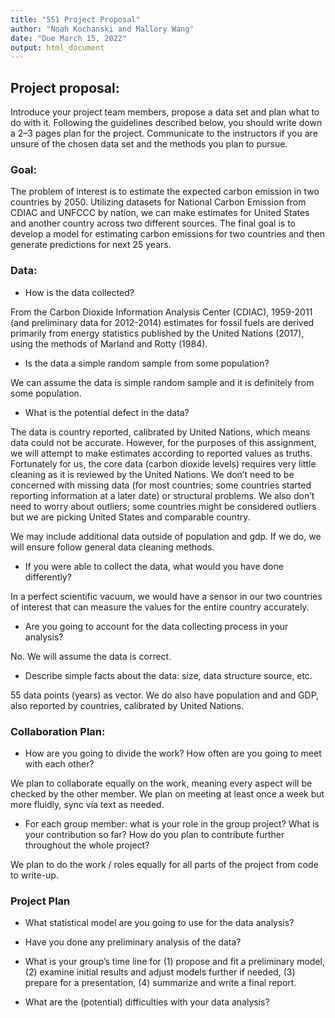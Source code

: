 ```yaml
---
title: "551 Project Proposal"
author: "Noah Kochanski and Mallory Wang"
date: "Due March 15, 2022"
output: html_document
---
```


## Project proposal: 
Introduce your project team members, propose a data set and plan what to do with it. Following the guidelines described below, you should write down a 2–3 pages plan for the project. Communicate to the instructors if you are unsure of the chosen data set and the methods you plan to pursue.

### Goal: 
The problem of interest is to estimate the expected carbon emission in two countries by 2050. Utilizing datasets for National Carbon Emission from CDIAC and UNFCCC by nation, we can make estimates for United States and another country across two different sources. The final goal is to develop a model for estimating carbon emissions for two countries and then generate predictions for next 25 years.  

### Data:
* How is the data collected?

From the Carbon Dioxide Information Analysis Center (CDIAC), 1959-2011 (and preliminary data for 2012-2014) estimates for fossil fuels are derived primarily from energy statistics published by the United Nations (2017), using the methods of Marland and Rotty (1984).

* Is the data a simple random sample from some population?

We can assume the data is simple random sample and it is definitely from some population.

* What is the potential defect in the data?

The data is country reported, calibrated by United Nations, which means data could not be accurate. However, for the purposes of this assignment, we will attempt to make estimates according to reported values as truths. Fortunately for us, the core data (carbon dioxide levels) requires very little cleaning as it is reviewed by the United Nations. We don't need to be concerned with missing data (for most countries; some countries started reporting information at a later date) or structural problems. We also don't need to worry about outliers; some countries might be considered outliers but we are picking United States and comparable country. 

We may include additional data outside of population and gdp. If we do, we will ensure follow general data cleaning methods. 

* If you were able to collect the data, what would you have done differently?

In a perfect scientific vacuum, we would have a sensor in our two countries of interest that can measure the values for the entire country accurately. 

* Are you going to account for the data collecting process in your analysis?

No. We will assume the data is correct. 

* Describe simple facts about the data: size, data structure source, etc.

55 data points (years) as vector. We do also have population and and GDP, also reported by countries, calibrated by United Nations. 

### Collaboration Plan:
* How are you going to divide the work? How often are you going to meet with each other?

We plan to collaborate equally on the work, meaning every aspect will be checked by the other member. We plan on meeting at least once a week but more fluidly, sync via text as needed. 

* For each group member: what is your role in the group project? What is your contribution so far? How do you plan to contribute further throughout the whole project?

We plan to do the work / roles equally for all parts of the project from code to write-up. 

### Project Plan
* What statistical model are you going to use for the data analysis?



* Have you done any preliminary analysis of the data?


* What is your group’s time line for (1) propose and fit a preliminary model, (2) examine initial results and adjust models further if needed, (3) prepare for a presentation, (4) summarize and write a final report.



* What are the (potential) difficulties with your data analysis?

```r

```